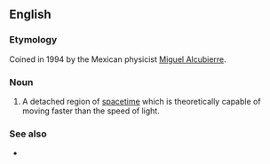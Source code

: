 ==English==


===Etymology===

Coined in 1994 by the Mexican physicist [[w:Miguel Alcubierre|Miguel Alcubierre]].

===Noun===
{{en-noun|sg=[[warp]] [[bubble]]}}

#{{astrophysics|science fiction}} A detached region of [[spacetime]] which is theoretically capable of moving faster than the speed of light.

===See also===
*{{pedialite|Alcubierre drive}}
{{anagrams:en/abbbelpruw}}